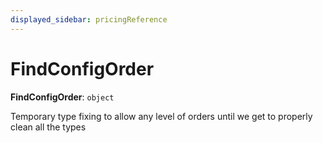 ```yaml
---
displayed_sidebar: pricingReference
---
```



# FindConfigOrder

 **FindConfigOrder**: `object`

Temporary type fixing to allow any level of orders until we get to properly clean all the types
